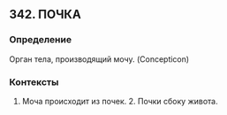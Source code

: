 ## 342. ПОЧКА
### Определение
Орган тела, производящий мочу. (Concepticon)

### Контексты
1. Моча происходит из почек. 2. Почки сбоку живота.

